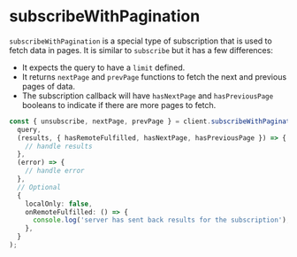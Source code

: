 # subscribeWithPagination

`subscribeWithPagination` is a special type of subscription that is used to fetch data in pages. It is similar to `subscribe` but it has a few differences:

- It expects the query to have a `limit` defined.
- It returns `nextPage` and `prevPage` functions to fetch the next and previous pages of data.
- The subscription callback will have `hasNextPage` and `hasPreviousPage` booleans to indicate if there are more pages to fetch.

```typescript
const { unsubscribe, nextPage, prevPage } = client.subscribeWithPagination(
  query,
  (results, { hasRemoteFulfilled, hasNextPage, hasPreviousPage }) => {
    // handle results
  },
  (error) => {
    // handle error
  },
  // Optional
  {
    localOnly: false,
    onRemoteFulfilled: () => {
      console.log('server has sent back results for the subscription');
    },
  }
);
```
